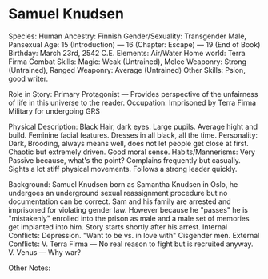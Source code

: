 # Samuel Knudsen

Species: Human
Ancestry: Finnish
Gender/Sexuality: Transgender Male, Pansexual
Age: 15 (Introduction) — 16 (Chapter: Escape) — 19 (End of Book)
Birthday: March 23rd, 2542 C.E.
Elements: Air/Water
Home world: Terra Firma
Combat Skills: Magic: Weak (Untrained), Melee Weaponry: Strong (Untrained), Ranged Weaponry: Average (Untrained)
Other Skills: Psion, good writer.

Role in Story: Primary Protagonist — Provides perspective of the unfairness of life in this universe to the reader.
Occupation: Imprisoned by Terra Firma Military for undergoing GRS

Physical Description: Black Hair, dark eyes. Large pupils. Average hight and build. Feminine facial features. Dresses in all black, all the time.
Personality: Dark, Brooding, always means well, does not let people get close at first. Chaotic but extremely driven. Good moral sense.
Habits/Mannerisms: Very Passive because, what's the point? Complains frequently but casually. Sights a lot stiff physical movements. Follows a strong leader quickly.

Background: Samuel Knudsen born as Samantha Knudsen in Oslo, he undergoes an underground sexual reassignment procedure but no documentation can be correct. Sam and his family are arrested and imprisoned for violating gender law. However because he "passes" he is "mistakenly" enrolled into the prison as male and a male set of memories get implanted into him. Story starts shortly after his arrest.
Internal Conflicts: Depression. "Want to be vs. in love with" Cisgender men.
External Conflicts: V. Terra Firma — No real reason to fight but is recruited anyway.
V. Venus — Why war?

Other Notes:
